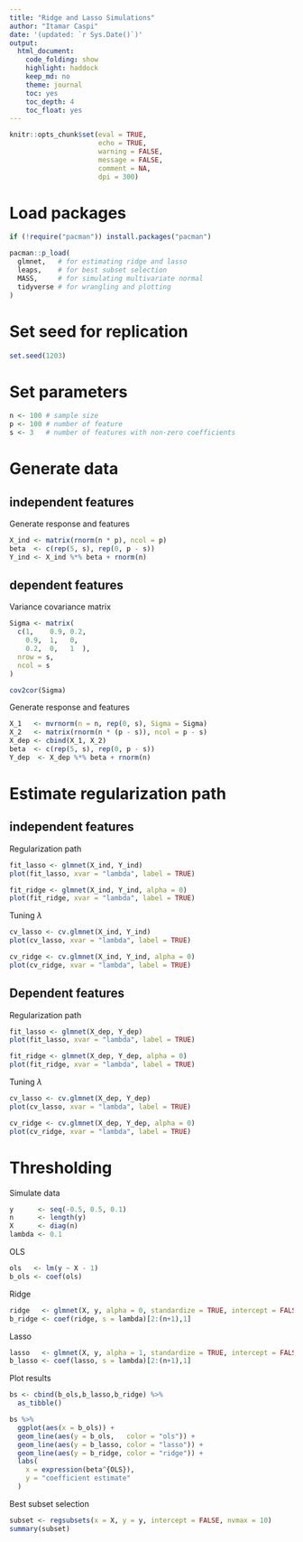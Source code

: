 ```yaml
---
title: "Ridge and Lasso Simulations"
author: "Itamar Caspi"
date: '(updated: `r Sys.Date()`)'
output:
  html_document:
    code_folding: show
    highlight: haddock
    keep_md: no
    theme: journal
    toc: yes
    toc_depth: 4
    toc_float: yes
---
```


```r
knitr::opts_chunk$set(eval = TRUE,
                      echo = TRUE,
                      warning = FALSE,
                      message = FALSE,
                      comment = NA,
                      dpi = 300)
```

# Load packages
```r
if (!require("pacman")) install.packages("pacman")

pacman::p_load(
  glmnet,   # for estimating ridge and lasso
  leaps,    # for best subset selection
  MASS,     # for simulating multivariate normal
  tidyverse # for wrangling and plotting
)
```

# Set seed for replication
```r
set.seed(1203)
```

# Set parameters
```r
n <- 100 # sample size
p <- 100 # number of feature
s <- 3   # number of features with non-zero coefficients
```

# Generate data

## independent features

Generate response and features
```r
X_ind <- matrix(rnorm(n * p), ncol = p)
beta  <- c(rep(5, s), rep(0, p - s))
Y_ind <- X_ind %*% beta + rnorm(n)
```

## dependent features

Variance covariance matrix
```r
Sigma <- matrix(
  c(1,    0.9, 0.2,
    0.9,  1,   0,
    0.2,  0,   1  ),
  nrow = s,
  ncol = s
)

cov2cor(Sigma)
```

Generate response and features
```r
X_1   <- mvrnorm(n = n, rep(0, s), Sigma = Sigma)
X_2   <- matrix(rnorm(n * (p - s)), ncol = p - s)
X_dep <- cbind(X_1, X_2)
beta  <- c(rep(5, s), rep(0, p - s))
Y_dep  <- X_dep %*% beta + rnorm(n)
```


# Estimate regularization path

## independent features

Regularization path
```r
fit_lasso <- glmnet(X_ind, Y_ind)
plot(fit_lasso, xvar = "lambda", label = TRUE)

fit_ridge <- glmnet(X_ind, Y_ind, alpha = 0)
plot(fit_ridge, xvar = "lambda", label = TRUE)
```

Tuning $\lambda$
```r
cv_lasso <- cv.glmnet(X_ind, Y_ind)
plot(cv_lasso, xvar = "lambda", label = TRUE)

cv_ridge <- cv.glmnet(X_ind, Y_ind, alpha = 0)
plot(cv_ridge, xvar = "lambda", label = TRUE)
```

## Dependent features

Regularization path
```r
fit_lasso <- glmnet(X_dep, Y_dep)
plot(fit_lasso, xvar = "lambda", label = TRUE)

fit_ridge <- glmnet(X_dep, Y_dep, alpha = 0)
plot(fit_ridge, xvar = "lambda", label = TRUE)
```

Tuning $\lambda$
```r
cv_lasso <- cv.glmnet(X_dep, Y_dep)
plot(cv_lasso, xvar = "lambda", label = TRUE)

cv_ridge <- cv.glmnet(X_dep, Y_dep, alpha = 0)
plot(cv_ridge, xvar = "lambda", label = TRUE)
```




# Thresholding

Simulate data
```r
y      <- seq(-0.5, 0.5, 0.1)
n      <- length(y)
X      <- diag(n)
lambda <- 0.1
```

OLS
```r
ols   <- lm(y ~ X - 1)
b_ols <- coef(ols)
```

Ridge
```r
ridge   <- glmnet(X, y, alpha = 0, standardize = TRUE, intercept = FALSE)
b_ridge <- coef(ridge, s = lambda)[2:(n+1),1]
```

Lasso
```r
lasso   <- glmnet(X, y, alpha = 1, standardize = TRUE, intercept = FALSE)
b_lasso <- coef(lasso, s = lambda)[2:(n+1),1]
```

Plot results
```r
bs <- cbind(b_ols,b_lasso,b_ridge) %>%
  as_tibble() 

bs %>% 
  ggplot(aes(x = b_ols)) +
  geom_line(aes(y = b_ols,   color = "ols")) +
  geom_line(aes(y = b_lasso, color = "lasso")) +
  geom_line(aes(y = b_ridge, color = "ridge")) +
  labs(
    x = expression(beta^{OLS}),
    y = "coefficient estimate"
  )
```

Best subset selection
```r
subset <- regsubsets(x = X, y = y, intercept = FALSE, nvmax = 10)
summary(subset)
```